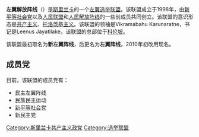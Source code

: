 '''左翼解放阵线'''（{{lang-en|Left Liberation Front}}）是[[斯里兰卡|斯里兰卡]]的一个[[左翼|左翼]][[选举联盟|选举联盟]]。该联盟成立于1998年，由[[新平等社会党|新平等社会党]]以及[[人民联盟_(斯里兰卡)|人民联盟]]和[[人民解放阵线_(斯里兰卡)|人民解放阵线]]的一些前成员共同创立。该联盟的意识形态是[[共产主义|共产主义]]、[[托洛茨基主义|托洛茨基主义]]。该联盟的领袖是Vikramabahu Karunaratne，书记是Leenus Jayatilake。该联盟的总部位于[[科伦坡|科伦坡]]。

该联盟最初取名为'''新左翼阵线'''，后更名为'''左翼阵线'''，2010年初改用现名。

==成员党==
目前，该联盟的成员党有：
*民主左翼阵线
*民族民主运动
*[[新平等社会党|新平等社会党]]
*新民主党

{{斯里兰卡政党}}

[[Category:斯里兰卡共产主义政党|Category:斯里兰卡共产主义政党]]
[[Category:选举联盟|Category:选举联盟]]